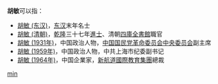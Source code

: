 '''胡敏'''可以指：
* [[胡敏_(东汉)|胡敏 (东汉)]]，[[东汉|东汉]]末年名士
* [[胡敏_(清朝)|胡敏 (清朝)]]，[[乾隆|乾隆]]三十七年[[進士|進士]]、清朝[[四庫全書館|四庫全書館]]職官
* [[胡敏_(1931年)|胡敏 (1931年)]]，中国政治人物，[[中国国民党革命委员会中央委员会|中国国民党革命委员会中央委员会]]副主席
* [[胡敏_(1959年)|胡敏 (1959年)]]，中国政治人物，中共上海市纪委副书记
* [[胡敏_(1964年)|胡敏 (1964年)]]，中国企業家，[[新航道|新航道國際教育集團]]總裁

{{disambig}}

[[Category:二字胡姓人名消歧義|min]]